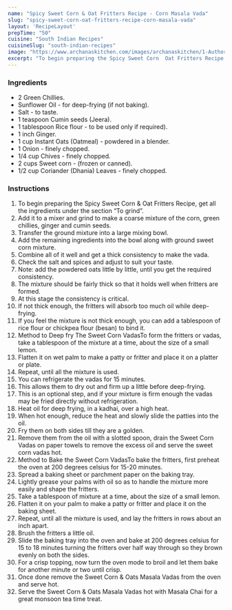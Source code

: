 ---
name: "Spicy Sweet Corn & Oat Fritters Recipe - Corn Masala Vada"
slug: "spicy-sweet-corn-oat-fritters-recipe-corn-masala-vada"
layout: 'RecipeLayout'
prepTime: "50"
cuisine: "South Indian Recipes"
cuisineSlug: "south-indian-recipes"
image: "https://www.archanaskitchen.com/images/archanaskitchen/1-Author/Padma_Veeranki/Sweet_Corn_Oats_Fritters.jpg"
excerpt: "To begin preparing the Spicy Sweet Corn  Oat Fritters Recipe, get all the ingredients under the section “To grind”"
---

### Ingredients

- 2 Green Chillies.
- Sunflower Oil - for deep-frying (if not baking).
- Salt - to taste.
- 1 teaspoon Cumin seeds (Jeera).
- 1 tablespoon Rice flour - to be used only if required).
- 1 inch Ginger.
- 1 cup Instant Oats (Oatmeal) - powdered in a blender.
- 1 Onion - finely chopped.
- 1/4 cup Chives - finely chopped.
- 2 cups Sweet corn - (frozen or canned).
- 1/2 cup Coriander (Dhania) Leaves - finely chopped.

### Instructions

1. To begin preparing the Spicy Sweet Corn & Oat Fritters Recipe, get all the ingredients under the section “To grind”.
1. Add it to a mixer and grind to make a coarse mixture of the corn, green chillies, ginger and cumin seeds.
1. Transfer the ground mixture into a large mixing bowl.
1. Add the remaining ingredients into the bowl along with ground sweet corn mixture.
1. Combine all of it well and get a thick consistency to make the vada.
1.  Check the salt and spices and adjust to suit your taste.
1. Note: add the powdered oats little by little, until you get the required consistency.
1. The mixture should be fairly thick so that it holds well when fritters are formed.
1. At this stage the consistency is critical.
1. If not thick enough, the fritters will absorb too much oil while deep-frying.
1. If you feel the mixture is not thick enough, you can add a tablespoon of rice flour or chickpea flour (besan) to bind it.
1. Method to Deep fry The Sweet Corn VadasTo form the fritters or vadas, take a tablespoon of the mixture at a time, about the size of a small lemon.
1. Flatten it on wet palm to make a patty or fritter and place it on a platter or plate.
1. Repeat, until all the mixture is used.
1. You can refrigerate the vadas for 15 minutes.
1. This allows them to dry out and firm up a little before deep-frying.
1. This is an optional step, and if your mixture is firm enough the vadas may be fried directly without refrigeration.
1. Heat oil for deep frying, in a kadhai, over a high heat.
1. When hot enough, reduce the heat and slowly slide the patties into the oil.
1. Fry them on both sides till they are a golden.
1. Remove them from the oil with a slotted spoon, drain the Sweet Corn Vadas on paper towels to remove the excess oil and serve the sweet corn vadas hot.
1. Method to Bake the Sweet Corn VadasTo bake the fritters, first preheat the oven at 200 degrees celsius for 15-20 minutes.
1. Spread a baking sheet or parchment paper on the baking tray.
1. Lightly grease your palms with oil so as to handle the mixture more easily and shape the fritters.
1. Take a tablespoon of mixture at a time, about the size of a small lemon.
1. Flatten it on your palm to make a patty or fritter and place it on the baking sheet.
1. Repeat, until all the mixture is used, and lay the fritters in rows about an inch apart.
1. Brush the fritters a little oil.
1. Slide the baking tray into the oven and bake at 200 degrees celsius for 15 to 18 minutes turning the fritters over half way through so they brown evenly on both the sides.
1. For a crisp topping, now turn the oven mode to broil and let them bake for another minute or two until crisp.
1. Once done remove the Sweet Corn & Oats Masala Vadas from the oven and serve hot.
1. Serve the Sweet Corn & Oats Masala Vadas hot with Masala Chai for a great monsoon tea time treat.
